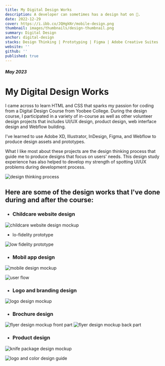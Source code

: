 ```yaml
---
title: My Digital Design Works
description: A developer can sometimes has a design hat on 🎩.
date: 2022-12-29
cover: https://i.ibb.co/JQHgkNr/mobile-design.png
thumbnail: images/thumbnails/design-thumbnail.png
summary: Digital Design
anchor: digital-design
stacks: Design Thinking | Prototyping | Figma | Adobe Creative Suites | Webflow
website: ''
github: ''
published: true
---
```


##### May 2023

# My Digital Design Works

I came across to learn HTML and CSS that sparks my passion for coding from a Digital Design Course from Yoobee College. During the design course, I participated in a variety of in-course as well as other volunteer design projects that includes UI/UX design, product design, web interface design and Webflow building.

I've learned to use Adobe XD, Illustrator, InDesign, Figma, and Webflow to produce design assets and prototypes.

What I like most about these projects are the design thinking process that guide me to produce designs that focus on users' needs. This design study experience has also helped to develop my strength of spotting UI/UX problems during development process.

<img
    src="https://tech-portfolio-images.s3.ap-southeast-2.amazonaws.com/digital-design-works/design-thinking.png"
    alt="design thinking process"
    className="design-img"
/>

## Here are some of the design works that I've done during and after the course:

-   ### Childcare website design

<img
    src="https://tech-portfolio-images.s3.ap-southeast-2.amazonaws.com/digital-design-works/childcare-web.png"
    alt="childcare website design mockup"
    className="design-img"
/>

-   lo-fidelity prototype

<img
    src="https://tech-portfolio-images.s3.ap-southeast-2.amazonaws.com/digital-design-works/lofi-prototype.png"
    alt="low fidelity prototype"
    className="design-img"
/>

-   ### Mobil app design

<img
    src="https://tech-portfolio-images.s3.ap-southeast-2.amazonaws.com/digital-design-works/mobile-design.png"
    alt="mobile design mockup"
    className="design-img"
/>

<img
    src="https://tech-portfolio-images.s3.ap-southeast-2.amazonaws.com/digital-design-works/flow.png"
    alt="user flow"
    className="design-img"
/>

-   ### Logo and branding design

<img
    src="https://tech-portfolio-images.s3.ap-southeast-2.amazonaws.com/digital-design-works/logo-design.png"
    alt="logo design mockup"
    className="design-img"
/>

-   ### Brochure design

<img
    src="https://tech-portfolio-images.s3.ap-southeast-2.amazonaws.com/digital-design-works/flyer1.png"
    alt="flyer design mockup front part"
    className="design-img"
/>
<img
    src="https://tech-portfolio-images.s3.ap-southeast-2.amazonaws.com/digital-design-works/flyer2.png"
    alt="flyer design mockup back part"
    className="design-img"
/>

-   ### Product design

<img
    src="https://i.ibb.co/TgmqL9g/Screenshot-2024-06-13-at-3-14-32-PM.png"
    alt="knife package design mockup"
    className="design-img"
/>

<img
    src="https://tech-portfolio-images.s3.ap-southeast-2.amazonaws.com/digital-design-works/design-spec.webp"
    alt="logo and color design guide"
    className="design-img"
/>
